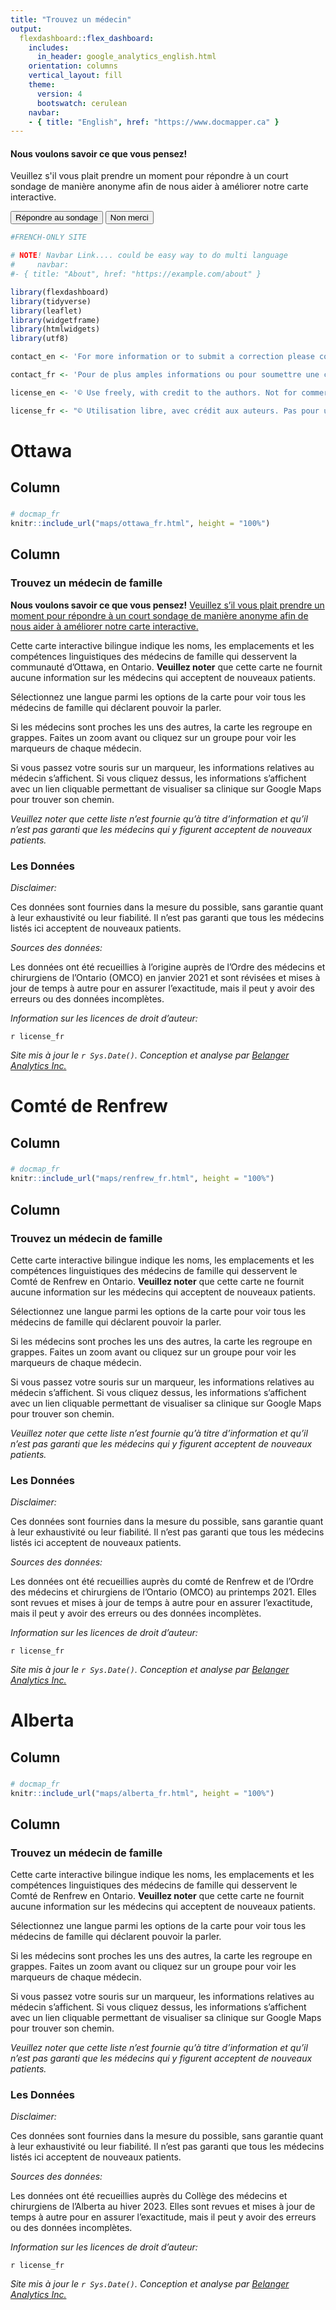 ```yaml
---
title: "Trouvez un médecin"
output: 
  flexdashboard::flex_dashboard:
    includes:
      in_header: google_analytics_english.html
    orientation: columns
    vertical_layout: fill
    theme:
      version: 4
      bootswatch: cerulean
    navbar:
    - { title: "English", href: "https://www.docmapper.ca" }
---
```


```{=html}
<div class="modal show"  id="surveyModal">
  <div class="modal-dialog">
    <div class="modal-content">
          <div class="modal-header">
        <h4 class="modal-title">Nous voulons savoir ce que vous pensez!</h4>
      </div>
      <div class="modal-body"><p> Veuillez s'il vous plait prendre un moment pour répondre à un court sondage de manière anonyme afin de nous aider à améliorer notre carte interactive.</p></div>
      <div class="modal-footer">
      <button id="a" type="button" class="btn btn-default" onclick="window.open(&#39;https://redcap.montfort.on.ca/redcap/surveys/?s=3YXC97897LF9DCF4&#39;, &#39;_blank&#39;)">Répondre au sondage</button>
        <button type="button" class="btn btn-default" data-dismiss="modal" >Non merci</button>
      </div>
    </div>
  </div>

</div>
  
<script>
  $('#surveyModal').modal('show');
</script>
```



```r
#FRENCH-ONLY SITE

# NOTE! Navbar Link.... could be easy way to do multi language
#     navbar:
#- { title: "About", href: "https://example.com/about" }

library(flexdashboard)
library(tidyverse)
library(leaflet)
library(widgetframe)
library(htmlwidgets)
library(utf8)

contact_en <- 'For more information or to submit a correction please contact  [lbjerre@uottawa.ca](mailto:lbjerre@uottawa.ca).'

contact_fr <- 'Pour de plus amples informations ou pour soumettre une correction, veuillez contacter [lbjerre@uottawa.ca](mailto:lbjerre@uottawa.ca).'

license_en <- '© Use freely, with credit to the authors. Not for commercial use. Do not modify or translate without permission. This work is licensed under a [Creative Commons Attribution-NonCommercial-ShareAlike 4.0 International License](http://creativecommons.org/licenses/by-nc-sa/4.0/).'# Please contact [lbjerre@uottawa.ca](mailto:lbjerre@uottawa.ca) for more information.'

license_fr <- "© Utilisation libre, avec crédit aux auteurs. Pas pour usage commercial. Ne pas modifier ou traduire sans autorisation. Ce travail est sous licence [Creative Commons Attribution-NonCommercial-ShareAlike 4.0 International License](http://creativecommons.org/licenses/by-nc-sa/4.0/)."# Veuillez contacter [lbjerre@uottawa.ca](mailto:lbjerre@uottawa.ca) pour plus d'informations."

```

Ottawa {data-navmenu="Cartes des régions"}
=====================================  

Column {data-width=650}
-----------------------------------------------------------------------

### 

```r

# docmap_fr
knitr::include_url("maps/ottawa_fr.html", height = "100%")

```

Column {data-width=350}
-----------------------------------------------------------------------


### Trouvez un médecin de famille 

**Nous voulons savoir ce que vous pensez!** [Veuillez s'il vous plait prendre un moment pour répondre à un court sondage de manière anonyme afin de nous aider à améliorer notre carte interactive.](https://redcap.montfort.on.ca/redcap/surveys/?s=3YXC97897LF9DCF4)

Cette carte interactive bilingue indique les noms, les emplacements et les compétences linguistiques des médecins de famille qui desservent la communauté d'Ottawa, en Ontario. **Veuillez noter** que cette carte ne fournit aucune information sur les médecins qui acceptent de nouveaux patients.

Sélectionnez une langue parmi les options de la carte pour voir tous les médecins de famille qui déclarent pouvoir la parler.

Si les médecins sont proches les uns des autres, la carte les regroupe en grappes. Faites un zoom avant ou cliquez sur un groupe pour voir les marqueurs de chaque médecin.

Si vous passez votre souris sur un marqueur, les informations relatives au médecin s'affichent. Si vous cliquez dessus, les informations s'affichent avec un lien cliquable permettant de visualiser sa clinique sur Google Maps pour trouver son chemin.

*Veuillez noter que cette liste n'est fournie qu'à titre d'information et qu'il n'est pas garanti que les médecins qui y figurent acceptent de nouveaux patients.*

### Les Données

*Disclaimer:*  

Ces données sont fournies dans la mesure du possible, sans garantie quant à leur exhaustivité ou leur fiabilité. Il n'est pas garanti que tous les médecins listés ici acceptent de nouveaux patients.

*Sources des données:*

Les données ont été recueillies à l'origine auprès de l'Ordre des médecins et chirurgiens de l'Ontario (OMCO) en janvier 2021 et sont révisées et mises à jour de temps à autre pour en assurer l'exactitude, mais il peut y avoir des erreurs ou des données incomplètes. 

*Information sur les licences de droit d'auteur:*

`r license_fr`

<!-- *Nous contacter:* -->

<!-- `r contact_fr` -->

*Site mis à jour le `r Sys.Date()`. Conception et analyse par [Belanger Analytics Inc.](https://www.belangeranalytics.com)*




Comté de Renfrew {data-navmenu="Cartes des régions"}
=====================================  

Column {data-width=650}
-----------------------------------------------------------------------

### 

```r

# docmap_fr
knitr::include_url("maps/renfrew_fr.html", height = "100%")

```

Column {data-width=350}
-----------------------------------------------------------------------


### Trouvez un médecin de famille 

Cette carte interactive bilingue indique les noms, les emplacements et les compétences linguistiques des médecins de famille qui desservent le Comté de Renfrew en Ontario. **Veuillez noter** que cette carte ne fournit aucune information sur les médecins qui acceptent de nouveaux patients.

Sélectionnez une langue parmi les options de la carte pour voir tous les médecins de famille qui déclarent pouvoir la parler.

Si les médecins sont proches les uns des autres, la carte les regroupe en grappes. Faites un zoom avant ou cliquez sur un groupe pour voir les marqueurs de chaque médecin.

Si vous passez votre souris sur un marqueur, les informations relatives au médecin s'affichent. Si vous cliquez dessus, les informations s'affichent avec un lien cliquable permettant de visualiser sa clinique sur Google Maps pour trouver son chemin.

*Veuillez noter que cette liste n'est fournie qu'à titre d'information et qu'il n'est pas garanti que les médecins qui y figurent acceptent de nouveaux patients.*


### Les Données

*Disclaimer:*  

Ces données sont fournies dans la mesure du possible, sans garantie quant à leur exhaustivité ou leur fiabilité. Il n'est pas garanti que tous les médecins listés ici acceptent de nouveaux patients.

*Sources des données:*

Les données ont été recueillies auprès du comté de Renfrew et de l'Ordre des médecins et chirurgiens de l'Ontario (OMCO) au printemps 2021. Elles sont revues et mises à jour de temps à autre pour en assurer l'exactitude, mais il peut y avoir des erreurs ou des données incomplètes. 

*Information sur les licences de droit d'auteur:*

`r license_fr`

<!-- *Nous contacter:* -->

<!-- `r contact_fr` -->

*Site mis à jour le `r Sys.Date()`. Conception et analyse par [Belanger Analytics Inc.](https://www.belangeranalytics.com)*


Alberta {data-navmenu="Cartes des régions"}
=====================================  

Column {data-width=650}
-----------------------------------------------------------------------

### 

```r

# docmap_fr
knitr::include_url("maps/alberta_fr.html", height = "100%")

```

Column {data-width=350}
-----------------------------------------------------------------------


### Trouvez un médecin de famille 

Cette carte interactive bilingue indique les noms, les emplacements et les compétences linguistiques des médecins de famille qui desservent le Comté de Renfrew en Ontario. **Veuillez noter** que cette carte ne fournit aucune information sur les médecins qui acceptent de nouveaux patients.

Sélectionnez une langue parmi les options de la carte pour voir tous les médecins de famille qui déclarent pouvoir la parler.

Si les médecins sont proches les uns des autres, la carte les regroupe en grappes. Faites un zoom avant ou cliquez sur un groupe pour voir les marqueurs de chaque médecin.

Si vous passez votre souris sur un marqueur, les informations relatives au médecin s'affichent. Si vous cliquez dessus, les informations s'affichent avec un lien cliquable permettant de visualiser sa clinique sur Google Maps pour trouver son chemin.

*Veuillez noter que cette liste n'est fournie qu'à titre d'information et qu'il n'est pas garanti que les médecins qui y figurent acceptent de nouveaux patients.*


### Les Données

*Disclaimer:*  

Ces données sont fournies dans la mesure du possible, sans garantie quant à leur exhaustivité ou leur fiabilité. Il n'est pas garanti que tous les médecins listés ici acceptent de nouveaux patients.

*Sources des données:*

Les données ont été recueillies auprès du Collège des médecins et chirurgiens de l'Alberta au hiver 2023. Elles sont revues et mises à jour de temps à autre pour en assurer l'exactitude, mais il peut y avoir des erreurs ou des données incomplètes. 

*Information sur les licences de droit d'auteur:*

`r license_fr`

<!-- *Nous contacter:* -->

<!-- `r contact_fr` -->

*Site mis à jour le `r Sys.Date()`. Conception et analyse par [Belanger Analytics Inc.](https://www.belangeranalytics.com)*
